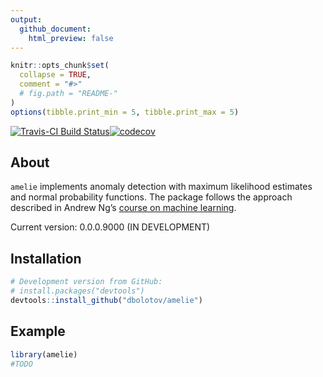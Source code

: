 ```yaml
---
output:
  github_document:
    html_preview: false
---
```


<!-- README.md is generated from README.Rmd. Please edit that file -->


```r
knitr::opts_chunk$set(
  collapse = TRUE,
  comment = "#>"
  # fig.path = "README-"
)
options(tibble.print_min = 5, tibble.print_max = 5)
```

[![Travis-CI Build Status](https://travis-ci.org/dbolotov/anode.svg?branch=master)](https://travis-ci.org/dbolotov/anode)[![codecov](https://codecov.io/github/codecov/example-r/branch/master/graphs/badge.svg)](https://codecov.io/github/codecov/example-r)

## About

`amelie` implements anomaly detection with maximum likelihood estimates and normal probability functions. The package follows the approach described in Andrew Ng's [course on machine learning](https://www.coursera.org/learn/machine-learning).

Current version: 0.0.0.9000 (IN DEVELOPMENT)


## Installation

```r
# Development version from GitHub:
# install.packages("devtools")
devtools::install_github("dbolotov/amelie")
```


## Example

```r
library(amelie)
#TODO
```
